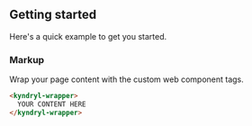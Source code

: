 <!---README.stories.mdx--->


## Getting started

Here's a quick example to get you started.

<Description markdown={usage} />

### Markup

Wrap your page content with the custom web component tags.

```html
<kyndryl-wrapper>
  YOUR CONTENT HERE
</kyndryl-wrapper>
```
